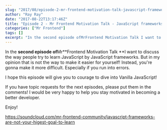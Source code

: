 ```yaml
---
slug: "2017/08/episode-2-mr-frontend-motivation-talk-javascript-frameworks-are-not-your-highest-goal-to-learn/"
author: "Ray Ray"
date: "2017-08-22T13:17:46Z"
title: "Episode 2 - Mr Frontend Motivation Talk - JavaScript frameworks are not your highest goal to learn!"
categories: ["Mr Frontend"]
tags: []
excerpt: "In the second episode ofMrFrontend Motivation Talk I want to discuss the way people try to learn Ja..."
---
```


In the **second episode of**Mr**Frontend Motivation Talk **I want to discuss the way people try to learn JavaScript by JavaScript frameworks. But in my opinion that is not the way to make it easier for yourself! Instead, you're gonna make it more difficult. Especially if you run into errors.

I hope this episode will give you to courage to dive into Vanilla JavaScript!

If you have topic requests for the next episodes, please put them in the comments! I would be very happy to help you stay motivated in becoming a better developer.

Enjoy!

https://soundcloud.com/mr-frontend-community/javascript-frameworks-are-not-your-higest-goal-to-learn